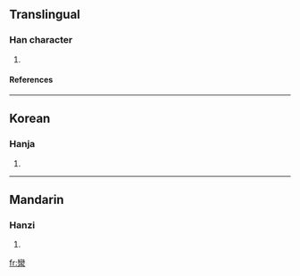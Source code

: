 ==Translingual==
===Han character===
{{Han char|rn=85|rad=水|as=19|sn=23|four=|canj=女火水 (VFE)}}
# {{defn|Han|sort=水19}}
====References====
{{Han ref|kx=0663.140|dkj=18776|dj=1072.080|hdz=31794.030|uh=7053|ud=28755}}

----
==Korean==
===Hanja===
{{ko-hanja|hangeul=란>난|eumhun=|rv=ran>nan|mr=ran>nan|y=lan>nan}}
# {{defn|Korean}}

----
==Mandarin==
===Hanzi===
{{cmn-hanzi|pin=[[luán]] (luan2)|wg=luan<sup>2</sup>}}
# {{defn|Mandarin}}

[[fr:灓]]